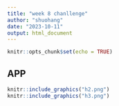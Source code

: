 ```yaml
---
title: "week 8 chanllenge"
author: "shuohang"
date: "2023-10-11"
output: html_document
---
```


```r
knitr::opts_chunk$set(echo = TRUE)
```

## APP

```r
knitr::include_graphics("h2.png")
knitr::include_graphics("h3.png")
```
